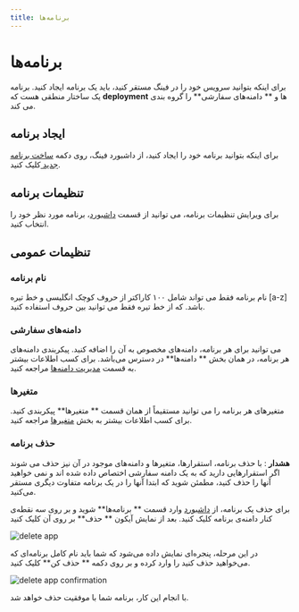 ```yaml
---
title: برنامه‌ها
---
```



# برنامه‌ها

برای اینکه بتوانید سرویس خود را در فینگ مستقر کنید، باید یک برنامه ایجاد کنید. برنامه یک ساختار منطقی هست که **deployment** ها و ** دامنه‌های سفارشی** را گروه بندی می کند.

## ایجاد برنامه

برای اینکه بتوانید برنامه خود را ایجاد کنید، از داشبورد فینگ، روی دکمه [ ساخت برنامه جدید ](https://dashboard.fing.ir) کلیک کنید.

## تنظیمات برنامه

برای ویرایش تنظیمات برنامه، می توانید از قسمت [داشبورد](https://dashboard.fing.ir)، برنامه مورد نظر خود را انتخاب کنید.

## تنظیمات عمومی

### نام برنامه

نام برنامه فقط می تواند شامل ۱۰۰ کاراکتر از حروف کوچک انگلیسی و خط تیره [a-z] باشد. که از خط تیره فقط می توانید بین حروف استفاده کنید.

### دامنه‌های سفارشی

می توانید برای هر برنامه، دامنه‌های مخصوص به آن را اضافه کنید. پیکربندی دامنه‌‌های هر برنامه، در همان بخش ** دامنه‌ها** در دسترس می‌باشد. برای کسب اطلاعات بیشتر به قسمت [مدیریت دامنه‌ها](/domains/custom-domains) مراجعه کنید.

### متغیرها

متغیرهای هر برنامه را می توانید مستقیماً از همان قسمت ** متغیرها**  پیکربندی کنید. برای کسب اطلاعات بیشتر به بخش [متغیرها](/env/environment-variables) مراجعه کنید.

### حذف برنامه

<Notice variant="warning">
  <strong>هشدار</strong> : با حذف برنامه، استقرارها، متغیر‌ها و دامنه‌های موجود
  در آن نیز حذف می شوند اگر استقرارهایی دارید که به یک دامنه سفارشی اختصاص داده
  شده اند و نمی خواهید آنها را حذف کنید، مطمئن شوید که ابتدا آنها را در یک
  برنامه متفاوت دیگری مستقر می‌کنید.
</Notice>

برای حذف یک برنامه، از [داشبورد](https://dashboard.fing.ir) وارد قسمت ** برنامه‌ها** شوید و بر روی سه نقطه‌ی کنار دامنه‌ی برنامه کلیک کنید. بعد از نمایش آیکون ** حذف** بر روی آن کلیک کنید

![delete app](/images/platform-apps-choose-delete-app.jpg)

در این مرحله، پنجره‌ای نمایش داده می‌شود که شما باید نام کامل برنامه‌ای که می‌خواهید حذف کنید را وارد کرده و بر روی دکمه ** حذف کن** کلیک کنید.

![delete app confirmation](/images/platform-apps-delete-app.jpg)

با انجام این کار، برنامه شما با موفقیت حذف خواهد شد.